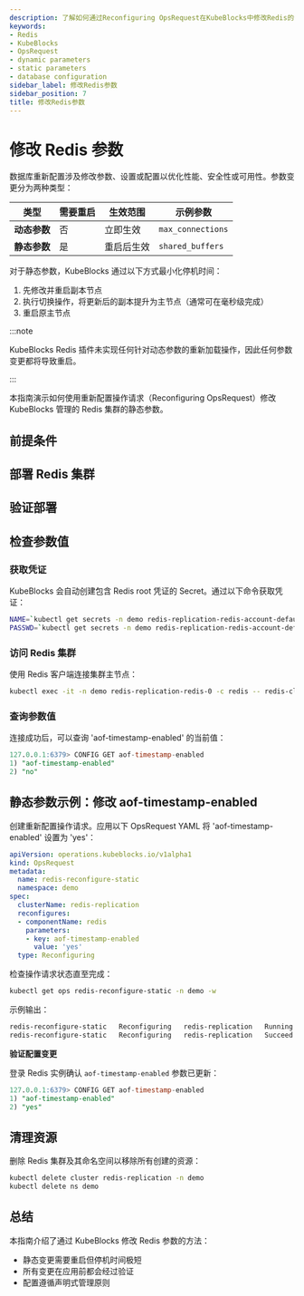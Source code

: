 ```yaml
---
description: 了解如何通过Reconfiguring OpsRequest在KubeBlocks中修改Redis的动态与静态参数，以优化数据库性能与可用性。
keywords:
- Redis
- KubeBlocks
- OpsRequest
- dynamic parameters
- static parameters
- database configuration
sidebar_label: 修改Redis参数
sidebar_position: 7
title: 修改Redis参数
---
```

# 修改 Redis 参数

数据库重新配置涉及修改参数、设置或配置以优化性能、安全性或可用性。参数变更分为两种类型：

| 类型 | 需要重启 | 生效范围 | 示例参数 |
|------|------------------|-------|--------------------|
| **动态参数** | 否 | 立即生效 | `max_connections` |
| **静态参数** | 是 | 重启后生效 | `shared_buffers` |

对于静态参数，KubeBlocks 通过以下方式最小化停机时间：
1. 先修改并重启副本节点
2. 执行切换操作，将更新后的副本提升为主节点（通常可在毫秒级完成）
3. 重启原主节点

:::note

KubeBlocks Redis 插件未实现任何针对动态参数的重新加载操作，因此任何参数变更都将导致重启。

:::

本指南演示如何使用重新配置操作请求（Reconfiguring OpsRequest）修改 KubeBlocks 管理的 Redis 集群的静态参数。

## 前提条件


<Prerequisites />

## 部署 Redis 集群


<CreatePGCluster />

## 验证部署


<VerifyPGCluster />

## 检查参数值

### 获取凭证
KubeBlocks 会自动创建包含 Redis root 凭证的 Secret。通过以下命令获取凭证：
```bash
NAME=`kubectl get secrets -n demo redis-replication-redis-account-default -o jsonpath='{.data.username}' | base64 -d`
PASSWD=`kubectl get secrets -n demo redis-replication-redis-account-default -o jsonpath='{.data.password}' | base64 -d`
```

### 访问 Redis 集群
使用 Redis 客户端连接集群主节点：
```bash
kubectl exec -it -n demo redis-replication-redis-0 -c redis -- redis-cli -a ${PASSWD}
```

### 查询参数值

连接成功后，可以查询 'aof-timestamp-enabled' 的当前值：
```sql
127.0.0.1:6379> CONFIG GET aof-timestamp-enabled
1) "aof-timestamp-enabled"
2) "no"
```

## 静态参数示例：修改 aof-timestamp-enabled

创建重新配置操作请求。应用以下 OpsRequest YAML 将 'aof-timestamp-enabled' 设置为 'yes'：

```yaml
apiVersion: operations.kubeblocks.io/v1alpha1
kind: OpsRequest
metadata:
  name: redis-reconfigure-static
  namespace: demo
spec:
  clusterName: redis-replication
  reconfigures:
  - componentName: redis
    parameters:
    - key: aof-timestamp-enabled
      value: 'yes'
  type: Reconfiguring
```

检查操作请求状态直至完成：

```bash
kubectl get ops redis-reconfigure-static -n demo -w
```

示例输出：
```bash
redis-reconfigure-static   Reconfiguring   redis-replication   Running   -/-        5s
redis-reconfigure-static   Reconfiguring   redis-replication   Succeed   -/-        33s
```

**验证配置变更**

登录 Redis 实例确认 `aof-timestamp-enabled` 参数已更新：

```sql
127.0.0.1:6379> CONFIG GET aof-timestamp-enabled
1) "aof-timestamp-enabled"
2) "yes"
```

## 清理资源
删除 Redis 集群及其命名空间以移除所有创建的资源：
```bash
kubectl delete cluster redis-replication -n demo
kubectl delete ns demo
```

## 总结
本指南介绍了通过 KubeBlocks 修改 Redis 参数的方法：
- 静态变更需要重启但停机时间极短
- 所有变更在应用前都会经过验证
- 配置遵循声明式管理原则